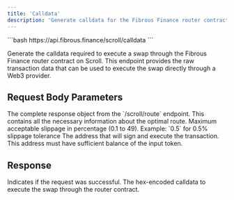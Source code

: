 ```yaml
---
title: 'Calldata'
description: 'Generate calldata for the Fibrous Finance router contract for swap on Scroll'
---
```


<CodeGroup>
```bash
https://api.fibrous.finance/scroll/calldata
```
</CodeGroup>

Generate the calldata required to execute a swap through the Fibrous Finance router contract on Scroll. This endpoint provides the raw transaction data that can be used to execute the swap directly through a Web3 provider.

## Request Body Parameters

<ParamField body="route_response" type="object" required>
  The complete response object from the `/scroll/route` endpoint.
  This contains all the necessary information about the optimal route.
</ParamField>

<ParamField body="slippage" type="number" required>
  Maximum acceptable slippage in percentage (0.1 to 49).
  Example: `0.5` for 0.5% slippage tolerance
</ParamField>

<ParamField body="signer" type="string" required>
  The address that will sign and execute the transaction.
  This address must have sufficient balance of the input token.
</ParamField>

## Response

<ResponseField name="success" type="boolean">
  Indicates if the request was successful.
</ResponseField>

<ResponseField name="calldata" type="string">
  The hex-encoded calldata to execute the swap through the router contract.
</ResponseField>

